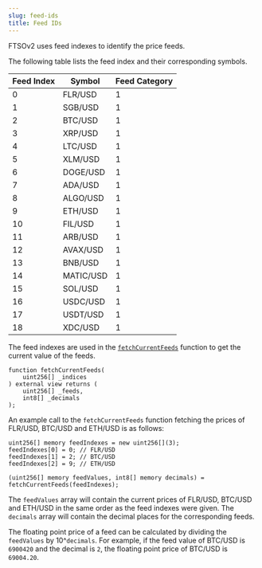 ```yaml
---
slug: feed-ids
title: Feed IDs
---
```


FTSOv2 uses feed indexes to identify the price feeds.

The following table lists the feed index and their corresponding symbols.

| Feed Index | Symbol    | Feed Category |
| ---------- | --------- | ------------- |
| 0          | FLR/USD   | 1             |
| 1          | SGB/USD   | 1             |
| 2          | BTC/USD   | 1             |
| 3          | XRP/USD   | 1             |
| 4          | LTC/USD   | 1             |
| 5          | XLM/USD   | 1             |
| 6          | DOGE/USD  | 1             |
| 7          | ADA/USD   | 1             |
| 8          | ALGO/USD  | 1             |
| 9          | ETH/USD   | 1             |
| 10         | FIL/USD   | 1             |
| 11         | ARB/USD   | 1             |
| 12         | AVAX/USD  | 1             |
| 13         | BNB/USD   | 1             |
| 14         | MATIC/USD | 1             |
| 15         | SOL/USD   | 1             |
| 16         | USDC/USD  | 1             |
| 17         | USDT/USD  | 1             |
| 18         | XDC/USD   | 1             |

The feed indexes are used in the [`fetchCurrentFeeds`](solidity-reference/IFastUpdater#fetchcurrentfeeds) function to get the current value of the feeds.

```solidity
function fetchCurrentFeeds(
    uint256[] _indices
) external view returns (
    uint256[] _feeds,
    int8[] _decimals
);
```

An example call to the `fetchCurrentFeeds` function fetching the prices of FLR/USD, BTC/USD and ETH/USD is as follows:

```solidity
uint256[] memory feedIndexes = new uint256[](3);
feedIndexes[0] = 0; // FLR/USD
feedIndexes[1] = 2; // BTC/USD
feedIndexes[2] = 9; // ETH/USD

(uint256[] memory feedValues, int8[] memory decimals) = fetchCurrentFeeds(feedIndexes);
```

The `feedValues` array will contain the current prices of FLR/USD, BTC/USD and ETH/USD in the same order as the feed indexes were given. The `decimals` array will contain the decimal places for the corresponding feeds.

The floating point price of a feed can be calculated by dividing the `feedValues` by 10^`decimals`. For example, if the feed value of BTC/USD is `6900420` and the decimal is `2`, the floating point price of BTC/USD is `69004.20`.
